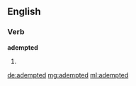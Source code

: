 ==English==

===Verb===
'''adempted'''

# {{past of|adempt}}

[[de:adempted]]
[[mg:adempted]]
[[ml:adempted]]